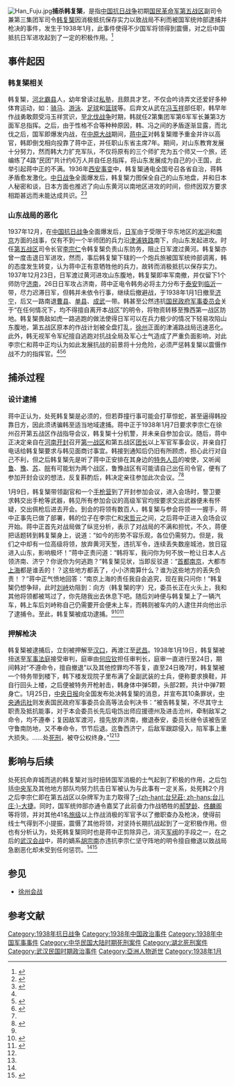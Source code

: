 {{noteTA
|T=zh-hans:捕杀韩复榘; zh-hant:捕殺韓復榘
|1=zh-hans:韩复榘; zh-hant:韓復榘;
}}
[[File:Han_Fuju.jpg|thumb]]'''捕杀韩复榘'''，是指[[中国抗日战争|中国抗日战争]]初期[[国民革命军|国民革命军]][[第五战区|第五战区]]副司令兼第三集团军司令[[韩复榘|韩复榘]]因消极抵抗保存实力以致战局不利而被国军统帅部逮捕并枪决的事件，发生于1938年1月，此事件使得不少国军将领得到震慑，对之后中国抵抗日军进攻起到了一定的积极作用。<ref name="guoshangdiliuzhang">{{cite book | title=《国殇—国民党正面战场抗战纪实》第六章 血沃中原，兴衰荣辱同日月 | publisher=团结出版社 | author=张洪涛 | year=2005-03-01 | location=北京 | isbn=978-7-80130-975-4}}</ref>

==事件起因==
===韩复榘相关===
韩复榘，[[河北|河北]][[霸县|霸县]]人，幼年曾读过[[私塾|私塾]]，且颇具才艺，不仅会吟诗弄文还爱好多种体育运动，如：[[赛马|骑马]]、[[游泳|游泳]]、[[足球|足球]]和[[篮球|篮球]]等。后弃文从武在[[冯玉祥|冯玉祥]]部任职，韩早年作战勇敢颇受冯玉祥赏识，至[[北伐战争|北伐战争]]时期，韩就任2第集团军第6军军长兼第3方面军总指挥。之后，由于性格不合等种种原因，韩、冯之间的矛盾逐渐显露，而北伐之后，国军即爆发内战，在[[中原大战|中原大战]]期间，[[蒋中正|蒋中正]]对韩复榘赠予重金并许以高官，韩即倒戈相向投靠了蒋中正，并任职山东省主席7年。期间，对山东教育发展十分努力，然而韩大力扩充军队，不仅将原有的三个师扩充为五个师又一个旅，还编练了4路“民团”共计约6万人并自任总指挥，将山东发展成为自己的小王国，此举引起蒋中正的不满。1936年[[西安事变|西安事变]]中，韩复榘通电全国号召各省自治，蒋韩矛盾愈发激化。[[抗日战争|中日战争]]全面爆发后，韩复榘力图保全自己的山东地盘，并和日本人秘密和谈，日本方面也推迟了向山东黄河以南地区进攻的时间，但终因双方要求相距甚远而未能达成共识。<ref name="hanfujujaoyu">{{cite web | url=http://news.xinhuanet.com/2010-06/27/c_12268052.htm | title=军阀韩复榘懂诗文 并非不学无术 | publisher=齐鲁晚报 | date=2010年6月27日 | accessdate=2013-09-24 | archive-date=2013-10-01 | archive-url=https://web.archive.org/web/20131001190237/http://news.xinhuanet.com/2010-06/27/c_12268052.htm | dead-url=no }}</ref><ref name="xuzhoudahzan1">{{cite book | title=《徐州大会战 1938》 | publisher=贵州人民出版社 | author=龚晓虹 | year=2011年10月 | location=贵阳市 | pages=P11 | isbn=978-7-221-09620-3}}</ref>

===山东战局的恶化===
1937年12月，在[[中国抗日战争|中国抗日战争]]全面爆发后，[[日军|日军]]由于受限于华东地区的[[淞沪会战|淞沪]]和[[南京保卫战|南京]]方面的战事，仅有不到一个半师团的兵力沿[[津浦铁路|津浦铁路]]南下，向山东发起进攻。时任[[第五战区|第五战区]]司令长官[[李宗仁|李宗仁]]令韩复榘负责山东防务，阻止日军渡过黄河。韩复榘亦曾一度击退日军进攻，然而，事后韩复榘下辖的一个炮兵旅被国军统帅部调离，韩的态度发生转变，认为蒋中正有意牺牲他的兵力，故转而消极抵抗以保存实力。1937年12月23日，日军渡过黄河进攻山东腹地，韩复榘即率军南撤，并仅留下1个师防守[[济南|济南]]，26日日军攻占济南，蒋中正电令韩务必将主力分布于[[泰安|泰安]]到[[临沂|临沂]]一带，尽力迟滞日军，但韩并未依令行事，继续后撤避战，于1938年1月1日撤至[[济宁|济宁]]，后又一路南退[[曹县|曹县]]、[[单县|单县]]、[[成武|成武]]一带。韩甚至公然违抗[[国民政府军事委员会|国民政府军事委员会]]关于“在任何情况下，均不得擅自离开本战区”的明令，将物资转移至豫西第一战区防地。韩复榘畏敌如虎一路逃跑的做法使得日军可以在兵力极少的情况下轻易攻陷山东腹地，第五战区原本的作战计划被全盘打乱，[[徐州|徐州]]正面的津浦路战局迅速恶化。此外，韩无视军令军纪擅自逃跑对抗战全局及军心士气造成了严重负面影响，对此李宗仁和蒋中正均认为如此发展抗战的前景将十分危险，必须严惩韩复榘以震慑作战不力的指挥官。<ref name="xuzhoudahzan1"/><ref name="zuozhanjihanfujubeijisha">{{cite book | title=《中国抗日战争正面战场作战记》 | publisher=江苏人民出版社 | author=郭汝槐 | year=2002年 | location=7214030349 | pages=P664—665}}</ref><ref name="xuzhoudahzan2">{{cite book | title=《徐州大会战 1938》 | publisher=贵州人民出版社 | author=龚晓虹 | year=2011年10月 | location=贵阳市 | pages=P14—15 | isbn=978-7-221-09620-3}}</ref>

==捕杀过程==
===设计逮捕===
蒋中正认为，处死韩复榘是必须的，但若莽撞行事可能会打草惊蛇，甚至逼得韩投靠日方，因此须诱骗韩至适当地域逮捕。蒋中正于1938年1月7日要求李宗仁在徐州召开第五战区作战指导会议，韩复榘十分机警，并未亲自参加会议。随后，蒋中正决定亲自在[[河南|河南]][[开封|开封]]召开[[第一战区|第一战区]]和第五战区[[团长|团长]]以上军官军事会议，并亲自打电话给韩复榘要求与韩见面商讨事宜。韩接到通知后仍旧有所顾虑，担心此行对自己不利，但之后韩复榘先是听了蒋中正安排在其身边的[[特务|特务人员]]的唆使，又听闻[[鲁|鲁]]、[[豫|豫]]、[[苏|苏]]、[[皖|皖]]有可能划为两个战区，鲁豫战区有可能请自己出任司令官，便有了参加开封会议的想法，反复斟酌后，韩决定亲往参加此次会议。<ref name="guoshangdiliuzhang"/><ref name="xuezhanhanfujudemori">{{cite book | title=《血战——国民党军正面战场抗战纪实》 | publisher=乌兰文艺出版社 | author=胡兆才 | year=2010年9月 | ISBN=978-7-5098-0145-1 | pages=P177—180}}</ref>

1月9日，韩复榘带领副官和一个[[手枪|手枪]][[营|营]]到了开封参加会议，进入会场时，警卫要求韩交出手枪等武器，韩见所有参加会议的高级军官均按要求交出武器便未有怀疑，交出佩枪后进去开会。到会的将领有数百人，韩复榘与参会将领一一握手，蒋中正事先已做了部署，韩的位子在李宗仁和[[宋哲元|宋哲元]]之间，之后蒋中正进入会场会议开始。蒋中正首先对战局做了纵览分析，表示了对战局的不满和担忧，不久，蒋便把话题转到韩复榘身上，说道：“如今的形势不容乐观，各位仍需努力。但是，我们之中却有一位高级将领，放弃黄河天堑，违抗军令，连续丢失数座城池，放日寇进入山东，影响极坏！”蒋中正责问道：“韩将军，我问你为何不放一枪让日本人占领济南、济宁？你说你为何逃跑？”韩复榘见状，当即反驳道：“[[首都|首都]][[南京|南京]]，大都市[[上海|上海]]都是谁丢的！？这些地方都丢了，小小济南算什么？谁为这些地方的丢失负责！？”蒋中正气愤地回答：“南京上海的责任我自会追究，现在我只问你！”韩复榘仍想争辩，此时[[刘峙|刘峙]]劝阻到：向方（韩复榘的字）兄，委员长正在火头上，我和其他将领都被骂过了，你先随我出去休息下吧。随后刘峙便与韩复榘上了一辆汽车，韩上车后刘峙称自己仍需要开会便未上车，而韩则被车内的人逮住并向他出示了逮捕令。至此，韩复榘被成功逮捕。<ref name="guoshangdiliuzhang"/><ref name="xuezhanhanfujudemori">{{cite book | title=《血战——国民党军正面战场抗战纪实》 | publisher=乌兰文艺出版社 | author=胡兆才 | year=2010年9月 | ISBN=978-7-5098-0145-1 | pages=P177—180}}</ref><ref name="xuzhoudahzan3">{{cite book | title=《徐州大会战 1938》 | publisher=贵州人民出版社 | author=龚晓虹 | year=2011年10月 | location=贵阳市 | pages=P16—17 | isbn=978-7-221-09620-3}}</ref>

===押解枪决===
{{Wikisource|中華民國戰時軍律 (民國26年)}}
韩复榘被逮捕后，立刻被押解至[[汉口|汉口]]，再渡江至[[武昌|武昌]]。1938年1月19日，韩复榘被扭送至[[军事法庭|军事法庭]]接受审判，庭审由[[何应钦|何应钦]]担任审判长，庭审一直进行至24日，期间韩对“不遵命令，擅自撤退”以及其他控罪均不答复，直至24日晚7时，韩复榘被一个特务带到楼下，韩下楼发现院子里布满了全副武装的士兵，便称要求换鞋，并自行回头上楼，之后便被特务开枪射击，韩身体中弹5颗，头部2颗，共计中弹7颗身亡。1月25日，[[中央日报|中央日报]]向全国发布处决韩复榘的消息，并宣布其10条罪状，[[中央通讯社|中央通讯社]]则发表国民政府军事委员会高等法会判决书：“被告韩复榘，不尽其守土职责及抵抗能事，对于本会委员长先后电饬出师应援德州及进击沧州，牵制敌军之命令，均不遵奉；复因敌军渡河，擅先放弃济南，撤退泰安，委员长继令该被告坚守鲁南防地，又不奉命令，节节后退。迄鲁西济宁，后敌军跟踪侵入，陷军事上重大损失。……处[[死刑|死刑]]，被夺公权终身。”<ref name="guoshangdiliuzhang"/><ref name="xuzhoudahzan3"/>

==影响与后续==
处死抗命弃城而逃的韩复榘对当时扭转国军消极的士气起到了积极的作用，之后包括[[黄埔系|中央军]]及其他地方部队均努力抗击日军被认为与此事有一定关系，处死韩2个月之后李宗仁即在第五战区以杂牌军为主力取得了[[台儿庄大捷|-{zh-hant:台兒莊; zh-hans:台儿庄;}-大捷]]。同时，国军统帅部亦通令嘉奖了此前奋力作战牺牲的[[郝梦龄|郝梦龄]]、[[佟麟阁|佟麟阁]]等将领，并对其他41名[[旅|旅级]]以上作战消极的军官予以了撤职查办及枪决，使得前线士气得到不小提振，震慑了其他将领，对坚持长期抗战起到了一定积极作用。但也有分析认为，处死韩复榘同时也是蒋中正剪除异己，消灭[[军阀|军阀]]的手段之一，在之后的[[武汉会战|武汉会战]]中，蒋的嫡系[[胡宗南|胡宗南]]亦违抗李宗仁坚守阵地的明令擅自撤退以致战局急剧恶化却未受到任何惩罚。<ref name="zuozhanjihanfujubeijisha"/><ref name="guoshangdibazhang">{{cite book | title=《国殇—国民党正面战场抗战纪实》第八章 敛住“太阳”的血光 | publisher=团结出版社 | author=张洪涛 | year=2005-03-01 | location=北京 | isbn=978-7-80130-975-4}}</ref>

==参见==
*[[徐州会战|徐州会战]]
==参考文献==
{{Reflist|2}}

{{徐州会战}}
[[Category:1938年抗日战争|Category:1938年抗日战争]]
[[Category:1938年中国政治事件|Category:1938年中国政治事件]]
[[Category:1938年中国军事事件|Category:1938年中国军事事件]]
[[Category:中华民国大陆时期死刑案件|Category:中华民国大陆时期死刑案件]]
[[Category:湖北死刑案件|Category:湖北死刑案件]]
[[Category:武汉民国时期政治事件|Category:武汉民国时期政治事件]]
[[Category:亞洲人物逝世|Category:亞洲人物逝世]]
[[Category:1938年1月|Category:1938年1月]]